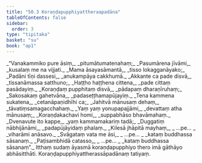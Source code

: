 ```yaml
---
title: "50.3 Koraṇḍapupphiyattheraapadāna"
tableOfContents: false
sidebar:
  order: 3
type: "tipitaka"
basket: "su"
book: "ap1"
---
```



<DynamicBreadcrumb />

<Division number="15" book="ap1" bookNo="20" page="430">

<Paragraph number="6448" type="verses" book="ap1">
_“Vanakammiko pure āsiṃ,_  
_pitumātumatenahaṃ;_  
_Pasumārena jīvāmi,_  
_kusalaṃ me na vijjati._  

</Paragraph>

</Division>
<Division number="16" book="ap1" bookNo="20" page="430">

<Paragraph number="6449" type="verses" book="ap1">
_Mama āsayasāmantā,_  
_tisso lokagganāyako;_  
_Padāni tīṇi dassesi,_  
_anukampāya cakkhumā._  

</Paragraph>

</Division>
<Division number="17" book="ap1" bookNo="20" page="430">

<Paragraph number="6450" type="verses" book="ap1">
_Akkante ca pade disvā,_  
_tissanāmassa satthuno;_  
_Haṭṭho haṭṭhena cittena,_  
_pade cittaṃ pasādayiṃ._  

</Paragraph>

</Division>
<Division number="18" book="ap1" bookNo="20" page="430">

<Paragraph number="6451" type="verses" book="ap1">
_Koraṇḍaṃ pupphitaṃ disvā,_  
_pādapaṃ dharaṇīruhaṃ;_  
_Sakosakaṃ gahetvāna,_  
_padaseṭṭhamapūjayiṃ._  

</Paragraph>

</Division>
<Division number="19" book="ap1" bookNo="20" page="430">

<Paragraph number="6452" type="verses" book="ap1">
_Tena kammena sukatena,_  
_cetanāpaṇidhīhi ca;_  
_Jahitvā mānusaṃ dehaṃ,_  
_tāvatiṃsamagacchahaṃ._  

</Paragraph>

</Division>
<Division number="20" book="ap1" bookNo="20" page="430">

<Paragraph number="6453" type="verses" book="ap1">
_Yaṃ yaṃ yonupapajjāmi,_  
_devattaṃ atha mānusaṃ;_  
_Koraṇḍakachavi homi,_  
_suppabhāso bhavāmahaṃ._  

</Paragraph>

</Division>
<Division number="21" book="ap1" bookNo="20" page="430">

<Paragraph number="6454" type="verses" book="ap1">
_Dvenavute ito kappe,_  
_yaṃ kammamakariṃ tadā;_  
_Duggatiṃ nābhijānāmi,_  
_padapūjāyidaṃ phalaṃ._  

</Paragraph>

</Division>
<Division number="22" book="ap1" bookNo="20" page="430">

<Paragraph number="6455" type="verses" book="ap1">
_Kilesā jhāpitā mayhaṃ,_  
_ …pe… _  
_viharāmi anāsavo._  

</Paragraph>

</Division>
<Division number="23" book="ap1" bookNo="20" page="430">

<Paragraph number="6456" type="verses" book="ap1">
_Svāgataṃ vata me āsi,_  
_ …pe… _  
_kataṃ buddhassa sāsanaṃ._  

</Paragraph>

</Division>
<Division number="24" book="ap1" bookNo="20" page="431">

<Paragraph number="6457" type="verses" book="ap1">
_Paṭisambhidā catasso,_  
_ …pe… _  
_kataṃ buddhassa sāsanaṃ”._  

</Paragraph>

<Paragraph number="6458" book="ap1">
Itthaṃ sudaṃ āyasmā koraṇḍapupphiyo thero imā gāthāyo abhāsitthāti.

</Paragraph>
</Division>

<Paragraph number="6459" type="center" book="ap1">
Koraṇḍapupphiyattherassāpadānaṃ tatiyaṃ.
</Paragraph>